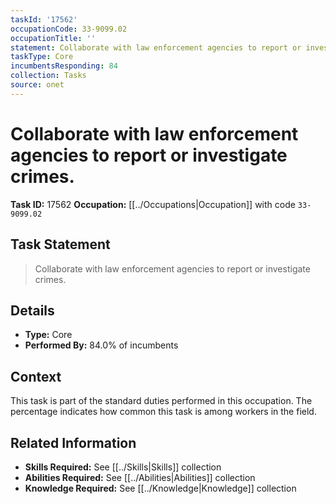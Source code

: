 ```yaml
---
taskId: '17562'
occupationCode: 33-9099.02
occupationTitle: ''
statement: Collaborate with law enforcement agencies to report or investigate crimes.
taskType: Core
incumbentsResponding: 84
collection: Tasks
source: onet
---
```

# Collaborate with law enforcement agencies to report or investigate crimes.

**Task ID:** 17562
**Occupation:** [[../Occupations|Occupation]] with code `33-9099.02`

## Task Statement

> Collaborate with law enforcement agencies to report or investigate crimes.

## Details

- **Type:** Core
- **Performed By:** 84.0% of incumbents

## Context

This task is part of the standard duties performed in this occupation. The percentage indicates how common this task is among workers in the field.

## Related Information

- **Skills Required:** See [[../Skills|Skills]] collection
- **Abilities Required:** See [[../Abilities|Abilities]] collection
- **Knowledge Required:** See [[../Knowledge|Knowledge]] collection
